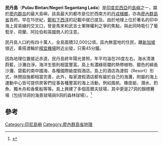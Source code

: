 {{Infobox settlement
|name = 民丹島<br />Bintan<br />Negeri Segantang Lada
|image_skyline          = Sumpat, Bintan.JPG
|imagesize              = 300px
|image_caption          = 2007年8月攝
|map_caption            = 
|subdivision_type       = 國家
|subdivision_name       =[[印度尼西亞|印度尼西亞]]
|subdivision_type1      =省份
|subdivision_name1      =[[廖内群岛省|廖内群岛省]]
|subdivision_type2      =
|subdivision_name2      =
|government_footnotes   =
|government_type        =         
|leader_name            =
|established_title      =  
|established_date       = 
|area_magnitude         = 
|unit_pref                =Imperial 
|area_footnotes           = Total area includes area of sea
|area_total_km2           = 60,057 
|area_land_km2            = 1173
|population_as_of               = 2010
|population_footnotes           =
|population_note                =
|population_total               = 334,875
|population_urban            =
|population_density_km2         = 139.39
|timezone1               =
|utc_offset1             =  
| timezone1_DST           =
| utc_offset1_DST         =
|coordinates            = {{coord|1|04|36|N|104|30|01|E|scale:500000|display=inline,title}}
|elevation_footnotes    = 
|elevation_m            = 
|elevation_ft           = 
|postal_code_type       = 
|postal_code            =
|area_code              =
|blank_name             = Highest Point
|blank_info             = Gunung Bintan Besar (360 m)
|website                = [http://www.docstoc.com/docs/24636560/Governor-of-Riau-Islands-Province-Chairman-Batam-Bintan-Karimun-Free Government of Indonesia]
|footnotes              = 
}}

'''民丹島'''（'''Pulau Bintan'''/'''Negeri Segantang Lada'''）是[[印度尼西亞|印度尼西亞]]的[[島嶼|島嶼]]之一，屬於[[廖内群岛|廖内群岛]]的最大島嶼，該島最大的都市是位於西南方的[[丹戎檳榔|丹戎檳榔]]，亦為[[廖內群島省|廖內群島省]]首府。早在15世紀，[[鄭和下西洋|鄭和下西洋]]的記載中就已提及。由於地理上位於著名的印中海上貿易線的交叉口，曾是馬來和武吉士軍隊權利之爭的焦點，與此同時吸引了葡萄牙、荷蘭、阿拉伯和英國商人的注意。

民丹島人口約有四十萬人，全島面積32,000公頃，區內無當地的住民，離[[新加坡|新加坡]]很近，乘搭渡輪於[[樟宜機場|樟宜機場]]附近出發，只需45分鐘。

因為地理位置接近赤道，民丹島終年陽光普照，年平均溫在26度左右。海水清澈蔚藍，沙灘白淨，海洋生態則相當豐富。島上有濃綠斑斕的熱帶植物、銀色的綿長沙灘、碧藍的南中國海、各種國際級度假酒店。島上的酒店為渡假（Resort）形式，休閒設施都相當完善，此外，每家渡假酒店都有屬於自己的海灘，附屬的海上運動中心皆可提供房客們從事各種豐富的海上活動，例如風帆、橡皮艇、潛水、釣魚、獨木舟和香蕉船等等。島上興建了多個高爾夫球場，其中更是27洞的錦標賽場（包括18洞的海景球場與9洞的森林球場）。<ref>{{cite web|url=https://www.indonesia.travel/hk/zh-tw/trip-ideas/5-ideas-where-to-find-incredible-landscapes-in-bintan|title=在民丹島尋找驚人風景的5個地方|publisher=印度尼西亞共和國旅遊部}}</ref>

==參考==
{{reflist}} 

[[Category:印尼島嶼|Category:印尼島嶼]]
[[Category:廖內群島省地理|Category:廖內群島省地理]]